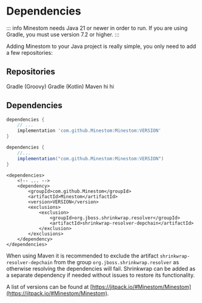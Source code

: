 # Dependencies

::: info
Minestom needs Java 21 or newer in order to run. If you are using Gradle, you must use version 7.2 or higher.
:::

Adding Minestom to your Java project is really simple, you only need to add a few repositories:

## Repositories

<Tabs defaultValue="groovy" class="w-full">
  <TabsList class="grid w-full grid-cols-3">
    <TabsTrigger value="groovy">Gradle (Groovy)</TabsTrigger>
    <TabsTrigger value="kotlin">Gradle (Kotlin)</TabsTrigger>
    <TabsTrigger value="maven">Maven</TabsTrigger>
  </TabsList>
  <TabsContent value="groovy">hi</TabsContent>
<TabsContent value="kotlin">hi</TabsContent>
</Tabs>

## Dependencies

```groovy
dependencies {
    // ...
    implementation 'com.github.Minestom:Minestom:VERSION'
}
```

```groovy
dependencies {
    //...
    implementation("com.github.Minestom:Minestom:VERSION")
}
```

```markup
<dependencies>
    <!-- ... -->
    <dependency>
        <groupId>com.github.Minestom</groupId>
        <artifactId>Minestom</artifactId>
        <version>VERSION</version>
        <exclusions>
            <exclusion>
                <groupId>org.jboss.shrinkwrap.resolver</groupId>
                <artifactId>shrinkwrap-resolver-depchain</artifactId>
            </exclusion>
        </exclusions>
    </dependency>
</dependencies>
```

When using Maven it is recommended to exclude the artifact `shrinkwrap-resolver-depchain` from the group `org.jboss.shrinkwrap.resolver` as otherwise resolving the dependencies will fail. Shrinkwrap can be added as a separate dependency if needed without issues to restore its functionality.

A list of versions can be found at [https://jitpack.io/#Minestom/Minestom](https://jitpack.io/#Minestom/Minestom).
